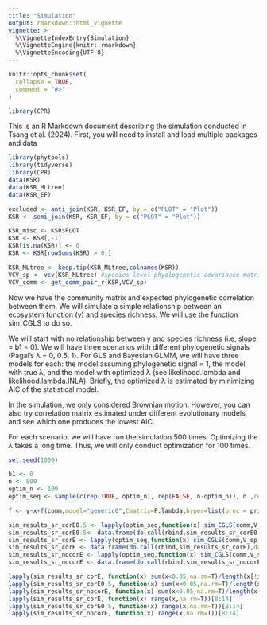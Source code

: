 ```yaml
---
title: "Simulation"
output: rmarkdown::html_vignette
vignette: >
  %\VignetteIndexEntry{Simulation}
  %\VignetteEngine{knitr::rmarkdown}
  %\VignetteEncoding{UTF-8}
---
```


```r
knitr::opts_chunk$set(
  collapse = TRUE,
  comment = "#>"
)
```

```r
library(CPR)
```

This is an R Markdown document describing the simulation conducted in Tsang et al. (2024). 
First, you will need to install and load multiple packages and data

```r
library(phytools)
library(tidyverse)
library(CPR)
data(KSR)
data(KSR_MLtree)
data(KSR_EF)

excluded <- anti_join(KSR, KSR_EF, by = c("PLOT" = "Plot"))
KSR <- semi_join(KSR, KSR_EF, by = c("PLOT" = "Plot"))

KSR_misc <- KSR$PLOT
KSR <- KSR[,-1]
KSR[is.na(KSR)] <- 0
KSR <- KSR[rowSums(KSR) > 0,]

KSR_MLtree <- keep.tip(KSR_MLtree,colnames(KSR))
VCV_sp <- vcv(KSR_MLtree) #species level phyologenetic covariance matrix using default (Brownian) model
VCV_comm <- get_comm_pair_r(KSR,VCV_sp)
```

Now we have the community matrix and expected phylogenetic correlation between them. We will simulate a simple relationship between an ecosystem function (y) and species richness. We will use the function sim_CGLS to do so. 

We will start with no relationship between y and species richness (i.e, slope = b1 = 0). We will have three scenarios with different phylogenetic signals (Pagal's λ = 0, 0.5, 1). For GLS and Bayesian GLMM, we will have three models for each: the model assuming phylogenetic signal = 1, the model with true λ, and the model with optimized λ (see likelihood.lambda and likelihood.lambda.INLA). Briefly, the optimized λ is estimated by minimizing AIC of the statistical model.

In the simulation, we only considered Brownian motion. However, you can also try correlation matrix estimated under different evolutionary models, and see which one produces the lowest AIC.

For each scenario, we will have run the simulation 500 times. Optimizing the λ takes a long time. Thus, we will only conduct optimization for 100 times.

```r
set.seed(1000)

b1 <- 0
n <- 500
optim_n <- 100
optim_seq <- sample(c(rep(TRUE, optim_n), rep(FALSE, n-optim_n)), n ,replace = F)

f <- y~x+f(comm,model="generic0",Cmatrix=P.lambda,hyper=list(prec = prior1))

sim_results_sr_corE0.5 <- lapply(optim_seq,function(x) sim_CGLS(comm,V_sp,0,1,b1=b1,signals_X="sr",signals_intercept=T,signals_slope=F,lambda_true=0.5,true_model=T,optim_model=x,INLA_formula = f))
sim_results_sr_corE0.5<- data.frame(do.call(rbind,sim_results_sr_corE0.5),data="sr_corE0.5")
sim_results_sr_corE <- lapply(optim_seq,function(x) sim_CGLS(comm,V_sp,0,1,b1=b1,signals_X="sr",signals_intercept=T,signals_slope=F,lambda_true=1,true_model=T,optim_model=x,INLA_formula = f))
sim_results_sr_corE <- data.frame(do.call(rbind,sim_results_sr_corE),data="sr_corError")
sim_results_sr_nocorE <- lapply(optim_seq,function(x) sim_CGLS(comm,V_sp,0,1,b1=b1,signals_X="sr",signals_intercept=T,signals_slope=F,lambda_true=0,true_model=T,optim_model=x,INLA_formula = f))
sim_results_sr_nocorE <- data.frame(do.call(rbind,sim_results_sr_nocorE),data="sr_nocorError")

lapply(sim_results_sr_corE, function(x) sum(x<0.05,na.rm=T)/length(x[!is.na(x)]))[1:7]
lapply(sim_results_sr_corE0.5, function(x) sum(x<0.05,na.rm=T)/length(x[!is.na(x)]))[1:7]
lapply(sim_results_sr_nocorE, function(x) sum(x<0.05,na.rm=T)/length(x[!is.na(x)]))[1:7]
lapply(sim_results_sr_corE, function(x) range(x,na.rm=T))[8:14]
lapply(sim_results_sr_corE0.5, function(x) range(x,na.rm=T))[8:14]
lapply(sim_results_sr_nocorE, function(x) range(x,na.rm=T))[8:14]

```
